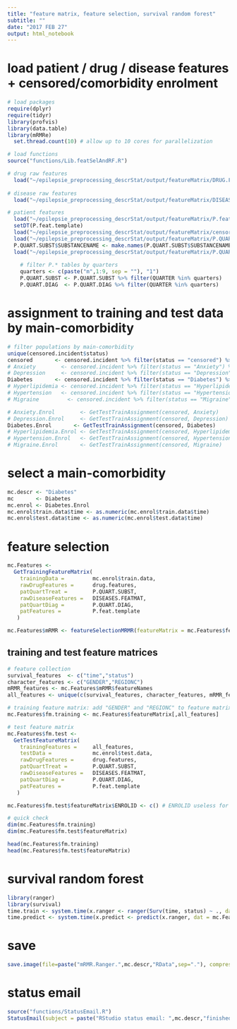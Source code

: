 ```yaml
---
title: "feature matrix, feature selection, survival random forest"
subtitle: ""
date: "2017 FEB 27"
output: html_notebook
---
```



# load patient / drug / disease features + censored/comorbidity enrolment
```r

# load packages
require(dplyr)
require(tidyr)
library(profvis)
library(data.table)
library(mRMRe)
  set.thread.count(10) # allow up to 10 cores for parallelization

# load functions
source("functions/Lib.featSelAndRF.R")

# drug raw features
  load("~/epilepsie_preprocessing_descrStat/output/featureMatrix/DRUG.FEATMAT.RData")
  
# disease raw features
  load("~/epilepsie_preprocessing_descrStat/output/featureMatrix/DISEASE.FEATMAT.RData")

# patient features
  load("~/epilepsie_preprocessing_descrStat/output/featureMatrix/P.feat.template.RData") # contains age, sex, region, status, time
  setDT(P.feat.template)
  load("~/epilepsie_preprocessing_descrStat/output/featureMatrix/censored.incident.RData") # contains assigment to censored / main-comorbidity
  load("~/epilepsie_preprocessing_descrStat/output/featureMatrix/P.QUART.SUBST.RData") # contains treatment by quarter
  P.QUART.SUBST$SUBSTANCENAME <- make.names(P.QUART.SUBST$SUBSTANCENAME)
  load("~/epilepsie_preprocessing_descrStat/output/featureMatrix/P.QUART.DIAG.RData") # contains diagnosis by quarter
  
    # filter P.* tables by quarters
    quarters <- c(paste("m",1:9, sep = ""), "1")
    P.QUART.SUBST <- P.QUART.SUBST %>% filter(QUARTER %in% quarters)
    P.QUART.DIAG  <- P.QUART.DIAG %>% filter(QUARTER %in% quarters)
```
# assignment to training and test data by main-comorbidity
```r
# filter populations by main-comorbidity
unique(censored.incident$status)
censored       <- censored.incident %>% filter(status == "censored") %>% mutate(status = 0)
# Anxiety        <- censored.incident %>% filter(status == "Anxiety") %>% mutate(status = 1)
# Depression     <- censored.incident %>% filter(status == "Depression") %>% mutate(status = 1)
Diabetes       <- censored.incident %>% filter(status == "Diabetes") %>% mutate(status = 1)
# Hyperlipidemia <- censored.incident %>% filter(status == "Hyperlipidemia") %>% mutate(status = 1)
# Hypertension   <- censored.incident %>% filter(status == "Hypertension") %>% mutate(status = 1)
# Migraine         <- censored.incident %>% filter(status == "Migraine") %>% mutate(status = 1)

# Anxiety.Enrol        <- GetTestTrainAssignment(censored, Anxiety)
# Depression.Enrol     <- GetTestTrainAssignment(censored, Depression)
Diabetes.Enrol       <- GetTestTrainAssignment(censored, Diabetes)
# Hyperlipidemia.Enrol <- GetTestTrainAssignment(censored, Hyperlipidemia)
# Hypertension.Enrol   <- GetTestTrainAssignment(censored, Hypertension)
# Migraine.Enrol       <- GetTestTrainAssignment(censored, Migraine)
```

# select a main-comorbidity
```r
mc.descr <- "Diabetes"
mc       <- Diabetes
mc.enrol <- Diabetes.Enrol
mc.enrol$train.data$time <- as.numeric(mc.enrol$train.data$time)
mc.enrol$test.data$time <- as.numeric(mc.enrol$test.data$time)
```


# feature selection
```r
mc.Features <- 
  GetTrainingFeatureMatrix(
    trainingData =         mc.enrol$train.data, 
    rawDrugFeatures =      drug.features, 
    patQuartTreat =        P.QUART.SUBST, 
    rawDiseaseFeatures =   DISEASES.FEATMAT, 
    patQuartDiag =         P.QUART.DIAG, 
    patFeatures =          P.feat.template
   )

mc.Features$mRMR <- featureSelectionMRMR(featureMatrix = mc.Features$featureMatrix, feature_count = 500) # mRMR feature selection
```
## training and test feature matrices
```r
# feature collection
survival_features  <- c("time","status")
character_features <- c("GENDER","REGIONC")
mRMR_features <- mc.Features$mRMR$featureNames
all_features <- unique(c(survival_features, character_features, mRMR_features))

# training feature matrix: add "GENDER" and "REGIONC" to feature matrix
mc.Features$fm.training <- mc.Features$featureMatrix[,all_features]

# test feature matrix
mc.Features$fm.test <- 
  GetTestFeatureMatrix(
    trainingFeatures =     all_features,
    testData =             mc.enrol$test.data, 
    rawDrugFeatures =      drug.features, 
    patQuartTreat =        P.QUART.SUBST, 
    rawDiseaseFeatures =   DISEASES.FEATMAT, 
    patQuartDiag =         P.QUART.DIAG, 
    patFeatures =          P.feat.template
   )

mc.Features$fm.test$featureMatrix$ENROLID <- c() # ENROLID useless for ranger

# quick check
dim(mc.Features$fm.training)
dim(mc.Features$fm.test$featureMatrix)

head(mc.Features$fm.training)
head(mc.Features$fm.test$featureMatrix)
```

# survival random forest
```r

library(ranger)
library(survival)
time.train <- system.time(x.ranger <- ranger(Surv(time, status) ~ ., data = mc.Features$fm.training, num.trees = 5000)) # train
time.predict <- system.time(x.predict <- predict(x.ranger, dat = mc.Features$fm.test$featureMatrix)) # predict
```

# save
```r
save.image(file=paste("mRMR.Ranger.",mc.descr,"RData",sep="."), compress = TRUE) # save
```

# status email
```r
source("functions/StatusEmail.R")
StatusEmail(subject = paste("RStudio status email: ",mc.descr,"finished"),body = "x")
```
